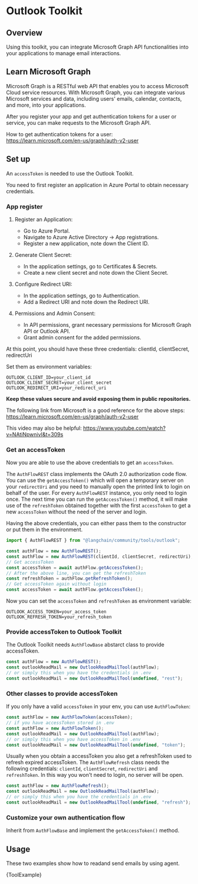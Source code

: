 # Outlook Toolkit

## Overview

Using this toolkit, you can integrate Microsoft Graph API functionalities into
your applications to manage email interactions.

## Learn Microsoft Graph

Microsoft Graph is a RESTful web API that enables you to access Microsoft
Cloud service resources. With Microsoft Graph, you can integrate various
Microsoft services and data, including users' emails, calendar, contacts,
and more, into your applications.

After you register your app and get authentication tokens for a user or service,
you can make requests to the Microsoft Graph API.

How to get authentication tokens for a user:  
https://learn.microsoft.com/en-us/graph/auth-v2-user

## Set up

An `accessToken` is needed to use the Outlook Toolkit.

You need to first register an application in Azure Portal to obtain
necessary credentials.

### App register

1. Register an Application:

   - Go to Azure Portal.
   - Navigate to Azure Active Directory -> App registrations.
   - Register a new application, note down the Client ID.

2. Generate Client Secret:

   - In the application settings, go to Certificates & Secrets.
   - Create a new client secret and note down the Client Secret.

3. Configure Redirect URI:

   - In the application settings, go to Authentication.
   - Add a Redirect URI and note down the Redirect URI.

4. Permissions and Admin Consent:
   - In API permissions, grant necessary permissions for Microsoft Graph API or
     Outlook API.
   - Grant admin consent for the added permissions.

At this point, you should have these three credentials:
clientId, clientSecret, redirectUri

Set them as environment variables:

```env
OUTLOOK_CLIENT_ID=your_client_id
OUTLOOK_CLIENT_SECRET=your_client_secret
OUTLOOK_REDIRECT_URI=your_redirect_uri
```

**Keep these values secure and avoid exposing them in public repositories.**

The following link from Microsoft is a good reference for the above steps:
https://learn.microsoft.com/en-us/graph/auth-v2-user

This video may also be helpful:
https://www.youtube.com/watch?v=NAtiNpwnivI&t=309s

### Get an accessToken

Now you are able to use the above credentials to get an `accessToken`.

The `AuthFlowREST` class implements the OAuth 2.0 authorization code flow.
You can use the `getAccessToken()` which will open a temporary server on
your `redirectUri` and you need to manually open the printed link to login
on behalf of the user. For every `AuthFlowREST` instance, you only need to
login once. The next time you can run the `getAccessToken()` method, it will
make use of the `refreshToken` obtained together with the first `accessToken`
to get a new `accessToken` without the need of the server and login.

Having the above credentials, you can either pass them to the constructor
or put them in the environment.

```typescript
import { AuthFlowREST } from "@langchain/community/tools/outlook";

const authFlow = new AuthFlowREST();
const authFlow = new AuthFlowREST(clientId, clientSecret, redirectUri);
// Get accessToken
const accessToken = await authFlow.getAccessToken();
// After the above line, you can get the refreshToken
const refreshToken = authFlow.getRefreshToken();
// Get accessToken again without login
const accessToken = await authFlow.getAccessToken();
```

Now you can set the `accessToken` and `refreshToken` as environment variable:

```env
OUTLOOK_ACCESS_TOKEN=your_access_token
OUTLOOK_REFRESH_TOKEN=your_refresh_token
```

### Provide accessToken to Outlook Toolkit

The Outlook Toolkit needs `AuthFlowBase` abstarct class to provide accessToken.

```typescript
const authFlow = new AuthFlowREST();
const outlookReadMail = new OutlookReadMailTool(authFlow);
// or simply this when you have the credentials in .env
const outlookReadMail = new OutlookReadMailTool(undefined, "rest");
```

### Other classes to provide accessToken

If you only have a valid `accessToken` in your env, you can use `AuthFlowToken`:

```typescript
const authFlow = new AuthFlowToken(accessToken);
// if you have accessToken stored in .env
const authFlow = new AuthFlowToken();
const outlookReadMail = new OutlookReadMailTool(authFlow);
// or simply this when you have accessToken in .env
const outlookReadMail = new OutlookReadMailTool(undefined, "token");
```

Usually when you obtain a accessToken you also get a refreshToken
used to refresh expired accessToken. The `AuthFlowRefresh` class needs
the following credentials: `clientId`, `clientSecret`, `redirectUri`
and `refreshToken`. In this way you won't need to login, no server
will be open.

```typescript
const authFlow = new AuthFlowRefresh();
const outlookReadMail = new OutlookReadMailTool(authFlow);
// or simply this when you have the credentials in .env
const outlookReadMail = new OutlookReadMailTool(undefined, "refresh");
```

### Customize your own authentication flow

Inherit from `AuthFlowBase` and implement the `getAccessToken()` method.

## Usage

These two examples show how to readand send emails by using agent.


<CodeBlock language="typescript">{ToolExample}</CodeBlock>
